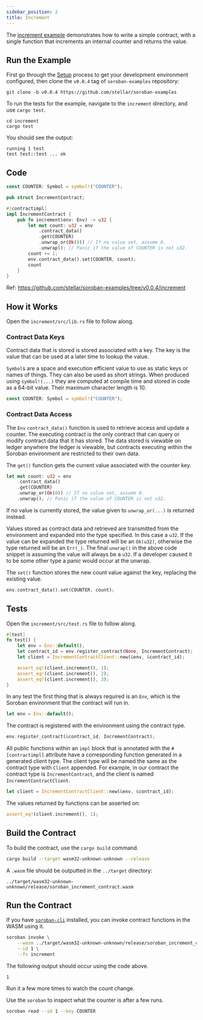 ```yaml
---
sidebar_position: 2
title: Increment
---
```


The [increment example] demonstrates how to write a simple contract, with a
single function that increments an internal counter and returns the value.

[increment example]: https://github.com/stellar/soroban-examples/tree/v0.0.4/increment

## Run the Example

First go through the [Setup] process to get your development environment
configured, then clone the `v0.0.4` tag of `soroban-examples` repository:

[Setup]: ../getting-started/setup.mdx

```
git clone -b v0.0.4 https://github.com/stellar/soroban-examples
```

To run the tests for the example, navigate to the `increment` directory, and use `cargo test`.

```
cd increment
cargo test
```

You should see the output:

```
running 1 test
test test::test ... ok
```

## Code

```rust title="increment/src/lib.rs"
const COUNTER: Symbol = symbol!("COUNTER");

pub struct IncrementContract;

#[contractimpl]
impl IncrementContract {
    pub fn increment(env: Env) -> u32 {
        let mut count: u32 = env
            .contract_data()
            .get(COUNTER)
            .unwrap_or(Ok(0)) // If no value set, assume 0.
            .unwrap(); // Panic if the value of COUNTER is not u32.
        count += 1;
        env.contract_data().set(COUNTER, count);
        count
    }
}
```
Ref: https://github.com/stellar/soroban-examples/tree/v0.0.4/increment

## How it Works

Open the `increment/src/lib.rs` file to follow along.

### Contract Data Keys

Contract data that is stored is stored associated with a key. The key is the
value that can be used at a later time to lookup the value.

`Symbol`s are a space and execution efficient value to use as static keys or
names of things. They can also be used as short strings. When produced using
`symbol!(...)` they are computed at compile time and stored in code as a 64-bit
value. Their maximum character length is 10.

```rust
const COUNTER: Symbol = symbol!("COUNTER");
```

### Contract Data Access

The `Env` `contract_data()` function is used to retrieve access and update a
counter. The executing contract is the only contract that can query or modify
contract data that it has stored. The data stored is viewable on ledger anywhere
the ledger is viewable, but contracts executing within the Soroban environment
are restricted to their own data.

The `get()` function gets the current value associated with the counter key.

```rust
let mut count: u32 = env
    .contract_data()
    .get(COUNTER)
    .unwrap_or(Ok(0)) // If no value set, assume 0.
    .unwrap(); // Panic if the value of COUNTER is not u32.
```

If no value is currently stored, the value given to `unwrap_or(...)` is returned
instead.

Values stored as contract data and retrieved are transmitted from the
environment and expanded into the type specified. In this case a `u32`. If the
value can be expanded the type returned will be an `Ok(u32)`, otherwise the type
returned will be an `Err(_)`. The final `unwrap()` in the above code snippet is
assuming the value will always be a `u32`. If a developer caused it to be some
other type a panic would occur at the unwrap.

The `set()` function stores the new count value against the key, replacing the
existing value.

```rust
env.contract_data().set(COUNTER, count);
```

## Tests

Open the `increment/src/test.rs` file to follow along.

```rust title="increment/src/test.rs"
#[test]
fn test() {
    let env = Env::default();
    let contract_id = env.register_contract(None, IncrementContract);
    let client = IncrementContractClient::new(&env, &contract_id);

    assert_eq!(client.increment(), 1);
    assert_eq!(client.increment(), 2);
    assert_eq!(client.increment(), 3);
}
```

In any test the first thing that is always required is an `Env`, which is the
Soroban environment that the contract will run in.

```rust
let env = Env::default();
```

The contract is registered with the environment using the contract type.

```rust
env.register_contract(&contract_id, IncrementContract);
```

All public functions within an `impl` block that is annotated with the
`#[contractimpl]` attribute have a corresponding function generated in a
generated client type. The client type will be named the same as the contract
type with `Client` appended. For example, in our contract the contract type is
`IncrementContract`, and the client is named `IncrementContractClient`.

```rust
let client = IncrementContractClient::new(&env, &contract_id);
```

The values returned by functions can be asserted on:
```rust
assert_eq!(client.increment(), 1);
```

## Build the Contract

To build the contract, use the `cargo build` command.

```sh
cargo build --target wasm32-unknown-unknown --release
```

A `.wasm` file should be outputted in the `../target` directory:

```
../target/wasm32-unknown-unknown/release/soroban_increment_contract.wasm
```

## Run the Contract

If you have [`soroban-cli`] installed, you can invoke contract functions in the
WASM using it.

```sh
soroban invoke \
    --wasm ../target/wasm32-unknown-unknown/release/soroban_increment_contract.wasm \
    --id 1 \
    --fn increment
```

The following output should occur using the code above.

```
1
```

Run it a few more times to watch the count change.

Use the `soroban` to inspect what the counter is after a few runs.

```sh
soroban read --id 1 --key COUNTER
```

[`soroban-cli`]: ../getting-started/setup#install-the-soroban-cli
